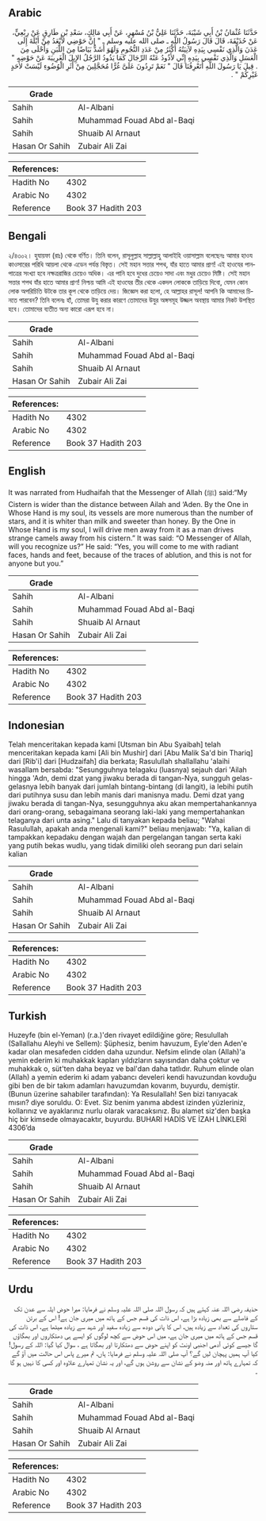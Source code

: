 ## Arabic


<div dir="rtl" lang="ar" style={{fontSize:'larger',backgroundColor:'#f8f9fa',padding:20}}>
حَدَّثَنَا عُثْمَانُ بْنُ أَبِي شَيْبَةَ، حَدَّثَنَا عَلِيُّ بْنُ مُسْهِرٍ، عَنْ أَبِي مَالِكٍ، سَعْدِ بْنِ طَارِقٍ عَنْ رِبْعِيٍّ، عَنْ حُذَيْفَةَ، قَالَ قَالَ رَسُولُ اللَّهِ ـ صلى الله عليه وسلم ـ ‏"‏ إِنَّ حَوْضِي لأَبْعَدُ مِنْ أَيْلَةَ إِلَى عَدَنَ وَالَّذِي نَفْسِي بِيَدِهِ لآنِيَتُهُ أَكْثَرُ مِنْ عَدَدِ النُّجُومِ وَلَهُوَ أَشَدُّ بَيَاضًا مِنَ اللَّبَنِ وَأَحْلَى مِنَ الْعَسَلِ وَالَّذِي نَفْسِي بِيَدِهِ إِنِّي لأَذُودُ عَنْهُ الرِّجَالَ كَمَا يَذُودُ الرَّجُلُ الإِبِلَ الْغَرِيبَةَ عَنْ حَوْضِهِ ‏"‏ ‏.‏ قِيلَ يَا رَسُولَ اللَّهِ أَتَعْرِفُنَا قَالَ ‏"‏ نَعَمْ تَرِدُونَ عَلَىَّ غُرًّا مُحَجَّلِينَ مِنْ أَثَرِ الْوُضُوءِ لَيْسَتْ لأَحَدٍ غَيْرِكُمْ ‏"‏ ‏.‏
</div>
<div style={{backgroundColor:'#f8f9fa',padding:20, marginBottom: 10}}><table> <thead> <tr> <th>Grade</th> <th></th> </tr> </thead> <tbody> <tr><td>Sahih</td><td>Al-Albani</td></tr><tr><td>Sahih</td><td>Muhammad Fouad Abd al-Baqi</td></tr><tr><td>Sahih</td><td>Shuaib Al Arnaut</td></tr><tr><td>Hasan Or Sahih</td><td>Zubair Ali Zai</td></tr></tbody></table><table> <thead> <tr> <th>References:</th> <th></th> </tr> </thead> <tbody><tr><td>Hadith No</td><td>4302</td></tr><tr><td>Arabic No</td><td>4302</td></tr><tr><td>Reference</td><td>Book 37 Hadith 203</td></tr></tbody></table></div>

## Bengali


<div dir="ltr" lang="bn" style={{fontSize:'larger',backgroundColor:'#f8f9fa',padding:20}}>
২/৪৩০২। হুযায়ফা (রাঃ) থেকে বর্ণিত। তিনি বলেন, রাসূলুল্লাহ সাল্লাল্লাহু আলাইহি ওয়াসাল্লাম বলেছেনঃ আমার হাওয কাওসারের পরিধি আয়লা থেকে এডেন পর্যন্ত বিস্তৃত। সেই মহান সত্তার শপথ, যাঁর হাতে আমার প্রাণ! এই হাওযের পানপাত্রের সংখ্যা হবে নক্ষত্ররাজির চেয়েও অধিক। এর পানি হবে দুধের চেয়েও সাদা এবং মধুর চেয়েও মিষ্টি। সেই মহান সত্তার শপথ যাঁর হাতে আমার প্রাণ! নিশ্চয় আমি এই হাওযের তীর থেকে একদল লোককে তাড়িয়ে দিবো, যেমন কোন লোক অপরিচিতি উটকে তার কূপ থেকে তাড়িয়ে দেয়। জিজ্ঞেস করা হলো, হে আল্লাহর রাসূল! আপনি কি আমাদের চিনতে পারবেন? তিনি বলেনঃ হাঁ, তোমরা উযু করার কারণে তোমাদের উযুর অঙ্গসমূহ উজ্জল অবস্থায় আমার নিকট উপস্থিত হবে। তোমাদের ব্যতীত অন্য কারো এরূপ হবে না।
</div>
<div style={{backgroundColor:'#f8f9fa',padding:20, marginBottom: 10}}><table> <thead> <tr> <th>Grade</th> <th></th> </tr> </thead> <tbody> <tr><td>Sahih</td><td>Al-Albani</td></tr><tr><td>Sahih</td><td>Muhammad Fouad Abd al-Baqi</td></tr><tr><td>Sahih</td><td>Shuaib Al Arnaut</td></tr><tr><td>Hasan Or Sahih</td><td>Zubair Ali Zai</td></tr></tbody></table><table> <thead> <tr> <th>References:</th> <th></th> </tr> </thead> <tbody><tr><td>Hadith No</td><td>4302</td></tr><tr><td>Arabic No</td><td>4302</td></tr><tr><td>Reference</td><td>Book 37 Hadith 203</td></tr></tbody></table></div>

## English


<div dir="ltr" lang="en" style={{fontSize:'larger',backgroundColor:'#f8f9fa',padding:20}}>
It was narrated from Hudhaifah that the Messenger of Allah (ﷺ) said:“My Cistern is wider than the distance between Ailah and ‘Aden. By the One in Whose Hand is my soul, its vessels are more numerous than the number of stars, and it is whiter than milk and sweeter than honey. By the One in Whose Hand is my soul, I will drive men away from it as a man drives strange camels away from his cistern.” It was said: “O Messenger of Allah, will you recognize us?” He said: “Yes, you will come to me with radiant faces, hands and feet, because of the traces of ablution, and this is not for anyone but you.”
</div>
<div style={{backgroundColor:'#f8f9fa',padding:20, marginBottom: 10}}><table> <thead> <tr> <th>Grade</th> <th></th> </tr> </thead> <tbody> <tr><td>Sahih</td><td>Al-Albani</td></tr><tr><td>Sahih</td><td>Muhammad Fouad Abd al-Baqi</td></tr><tr><td>Sahih</td><td>Shuaib Al Arnaut</td></tr><tr><td>Hasan Or Sahih</td><td>Zubair Ali Zai</td></tr></tbody></table><table> <thead> <tr> <th>References:</th> <th></th> </tr> </thead> <tbody><tr><td>Hadith No</td><td>4302</td></tr><tr><td>Arabic No</td><td>4302</td></tr><tr><td>Reference</td><td>Book 37 Hadith 203</td></tr></tbody></table></div>

## Indonesian


<div dir="ltr" lang="id" style={{fontSize:'larger',backgroundColor:'#f8f9fa',padding:20}}>
Telah menceritakan kepada kami [Utsman bin Abu Syaibah] telah menceritakan kepada kami [Ali bin Mushir] dari [Abu Malik Sa'd bin Thariq] dari [Rib'i] dari [Hudzaifah] dia berkata; Rasulullah shallallahu 'alaihi wasallam bersabda: "Sesungguhnya telagaku (luasnya) sejauh dari 'Ailah hingga 'Adn, demi dzat yang jiwaku berada di tangan-Nya, sungguh gelas-gelasnya lebih banyak dari jumlah bintang-bintang (di langit), ia lebihi putih dari putihnya susu dan lebih manis dari manisnya madu. Demi dzat yang jiwaku berada di tangan-Nya, sesungguhnya aku akan mempertahankannya dari orang-orang, sebagaimana seorang laki-laki yang mempertahankan telaganya dari unta asing." Lalu di tanyakan kepada beliau; "Wahai Rasulullah, apakah anda mengenali kami?" beliau menjawab: "Ya, kalian di tampakkan kepadaku dengan wajah dan pergelangan tangan serta kaki yang putih bekas wudlu, yang tidak dimiliki oleh seorang pun dari selain kalian
</div>
<div style={{backgroundColor:'#f8f9fa',padding:20, marginBottom: 10}}><table> <thead> <tr> <th>Grade</th> <th></th> </tr> </thead> <tbody> <tr><td>Sahih</td><td>Al-Albani</td></tr><tr><td>Sahih</td><td>Muhammad Fouad Abd al-Baqi</td></tr><tr><td>Sahih</td><td>Shuaib Al Arnaut</td></tr><tr><td>Hasan Or Sahih</td><td>Zubair Ali Zai</td></tr></tbody></table><table> <thead> <tr> <th>References:</th> <th></th> </tr> </thead> <tbody><tr><td>Hadith No</td><td>4302</td></tr><tr><td>Arabic No</td><td>4302</td></tr><tr><td>Reference</td><td>Book 37 Hadith 203</td></tr></tbody></table></div>

## Turkish


<div dir="ltr" lang="tr" style={{fontSize:'larger',backgroundColor:'#f8f9fa',padding:20}}>
Huzeyfe (bin el-Yeman) (r.a.)'den rivayet edildiğine göre; Resulullah (Sallallahu Aleyhi ve Sellem): Şüphesiz, benim havuzum, Eyle'den Aden'e kadar olan mesafeden cidden daha uzundur. Nefsim elinde olan (Allah)'a yemin ederim ki muhakkak kapları yıldızların sayısından daha çoktur ve muhakkak o, süt'ten daha beyaz ve bal'dan daha tatlıdır. Ruhum elinde olan (Allah) a yemin ederim ki adam yabancı develeri kendi havuzundan kovduğu gibi ben de bir takım adamları havuzumdan kovarım, buyurdu, demiştir. (Bunun üzerine sahabiler tarafından): Ya Resulallah! Sen bizi tanıyacak mısın? diye soruldu. O: Evet. Siz benim yanıma abdest izinden yüzleriniz, kollarınız ve ayaklarınız nurlu olarak varacaksınız. Bu alamet siz'den başka hiç bir kimsede olmayacaktır, buyurdu. BUHARİ HADİS VE İZAH LİNKLERİ 4306’da
</div>
<div style={{backgroundColor:'#f8f9fa',padding:20, marginBottom: 10}}><table> <thead> <tr> <th>Grade</th> <th></th> </tr> </thead> <tbody> <tr><td>Sahih</td><td>Al-Albani</td></tr><tr><td>Sahih</td><td>Muhammad Fouad Abd al-Baqi</td></tr><tr><td>Sahih</td><td>Shuaib Al Arnaut</td></tr><tr><td>Hasan Or Sahih</td><td>Zubair Ali Zai</td></tr></tbody></table><table> <thead> <tr> <th>References:</th> <th></th> </tr> </thead> <tbody><tr><td>Hadith No</td><td>4302</td></tr><tr><td>Arabic No</td><td>4302</td></tr><tr><td>Reference</td><td>Book 37 Hadith 203</td></tr></tbody></table></div>

## Urdu


<div dir="rtl" lang="ur" style={{fontSize:'larger',backgroundColor:'#f8f9fa',padding:20}}>
حذیفہ رضی اللہ عنہ کہتے ہیں کہ رسول اللہ صلی اللہ علیہ وسلم نے فرمایا: میرا حوض ایلہ سے عدن تک کے فاصلے سے بھی زیادہ بڑا ہے، اس ذات کی قسم جس کے ہاتھ میں میری جان ہے! اس کے برتن ستاروں کی تعداد سے زیادہ ہیں، اس کا پانی دودھ سے زیادہ سفید اور شہد سے زیادہ میٹھا ہے، اس ذات کی قسم جس کے ہاتھ میں میری جان ہے، میں اس حوض سے کچھ لوگوں کو ایسے ہی دھتکاروں اور بھگاؤں گا جیسے کوئی آدمی اجنبی اونٹ کو اپنے حوض سے دھتکارتا اور بھگاتا ہے ، سوال کیا گیا: اللہ کے رسول! کیا آپ ہمیں پہچان لیں گے؟ آپ صلی اللہ علیہ وسلم نے فرمایا: ہاں، تم میرے پاس اس حالت میں آؤ گے کہ تمہارے ہاتھ اور منہ وضو کے نشان سے روشن ہوں گے، اور یہ نشان تمہارے علاوہ اور کسی کا نہیں ہو گا ۔
</div>
<div style={{backgroundColor:'#f8f9fa',padding:20, marginBottom: 10}}><table> <thead> <tr> <th>Grade</th> <th></th> </tr> </thead> <tbody> <tr><td>Sahih</td><td>Al-Albani</td></tr><tr><td>Sahih</td><td>Muhammad Fouad Abd al-Baqi</td></tr><tr><td>Sahih</td><td>Shuaib Al Arnaut</td></tr><tr><td>Hasan Or Sahih</td><td>Zubair Ali Zai</td></tr></tbody></table><table> <thead> <tr> <th>References:</th> <th></th> </tr> </thead> <tbody><tr><td>Hadith No</td><td>4302</td></tr><tr><td>Arabic No</td><td>4302</td></tr><tr><td>Reference</td><td>Book 37 Hadith 203</td></tr></tbody></table></div>